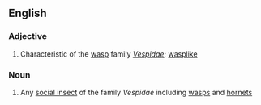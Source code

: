 ==English==

===Adjective===
{{en-adj}}

# Characteristic of the [[wasp]] family ''[[Vespidae]]''; [[wasplike]]

===Noun===
{{en-noun}}

# Any [[social insect]] of the family ''Vespidae'' including [[wasp]]s and [[hornet]]s